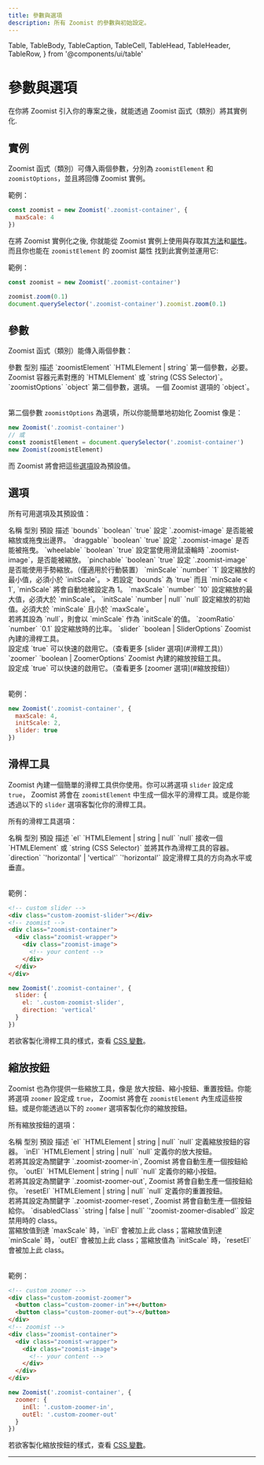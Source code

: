 ```yaml
---
title: 參數與選項
description: 所有 Zoomist 的參數與初始設定。
---
```

  Table,
  TableBody,
  TableCaption,
  TableCell,
  TableHead,
  TableHeader,
  TableRow,
} from '@components/ui/table'

# 參數與選項

在你將 Zoomist 引入你的專案之後，就能透過 Zoomist 函式（類別）將其實例化.

## 實例

Zoomist 函式（類別）可傳入兩個參數，分別為 <span class="hilight">`zoomistElement`</span> 和 <span class="hilight">`zoomistOptions`</span>，並且將<span class="hilight">回傳 Zoomist 實例</span>。

範例：

```js
const zoomist = new Zoomist('.zoomist-container', {
  maxScale: 4
})
```

在將 Zoomist 實例化之後, 你就能從 Zoomist 實例上使用與存取其[方法]()和[屬性]()。而且你也能在 <span class="hilight">`zoomistElement` 的 zoomist 屬性</span> 找到此實例並運用它:

範例：

```js
const zoomist = new Zoomist('.zoomist-container')

zoomist.zoom(0.1)
document.querySelector('.zoomist-container').zoomist.zoom(0.1)
```

## 參數

<span class="hilight">Zoomist</span> 函式（類別）能傳入兩個參數：

<Table className="min-w-[42rem]">
  <TableHeader>
    <TableRow className="font-medium bg-[#f9f9f9] dark:bg-gray-950tl-[6px]tr-[6px]">
      <TableHead className="w-[8.5rem]">參數</TableHead>
      <TableHead className="w-[8.5rem]">型別</TableHead>
      <TableHead>描述</TableHead>
    </TableRow>
  </TableHeader>
  <TableBody>
    <TableRow>
      <TableCell>`zoomistElement`</TableCell>
      <TableCell>`HTMLElement | string`</TableCell>
      <TableCell><span class="hilight">第一個參數，必要。</span> Zoomist 容器元素對應的 `HTMLElement` 或 `string (CSS Selector)`。</TableCell>
    </TableRow>
    <TableRow>
      <TableCell>`zoomistOptions`</TableCell>
      <TableCell>`object`</TableCell>
      <TableCell><span class="hilight">第二個參數，選填。</span> 一個 Zoomist 選項的 `object`。</TableCell>
    </TableRow>
  </TableBody>
</Table>

第二個參數 <span class="hilight">`zoomistOptions`</span> 為選填，所以你能簡單地初始化 Zoomist 像是：

```js
new Zoomist('.zoomist-container')
// 或
const zoomistElement = document.querySelector('.zoomist-container')
new Zoomist(zoomistElement)
```

而 Zoomist 將會把這些[選項](#選項)設為預設值。

## 選項

所有可用選項及其預設值：

<Table className="min-w-[42rem]">
  <TableHeader>
    <TableRow className="font-medium bg-[#f9f9f9] dark:bg-gray-950">
      <TableHead className="w-[7rem]">名稱</TableHead>
      <TableHead className="w-[8rem]">型別</TableHead>
      <TableHead className="w-[6rem]">預設</TableHead>
      <TableHead>描述</TableHead>
    </TableRow>
  </TableHeader>
  <TableBody>
    <TableRow>
      <TableCell>`bounds`</TableCell>
      <TableCell>`boolean`</TableCell>
      <TableCell>`true`</TableCell>
      <TableCell>
        設定 `.zoomist-image` 是否能被縮放或拖曳出邊界。
      </TableCell>
    </TableRow>
    <TableRow>
      <TableCell>`draggable`</TableCell>
      <TableCell>`boolean`</TableCell>
      <TableCell>`true`</TableCell>
      <TableCell>
        設定 `.zoomist-image` 是否能被拖曳。
      </TableCell>
    </TableRow>
    <TableRow>
      <TableCell>`wheelable`</TableCell>
      <TableCell>`boolean`</TableCell>
      <TableCell>`true`</TableCell>
      <TableCell>
        設定當使用滑鼠滾輪時 `.zoomist-image`，是否能被縮放。
      </TableCell>
    </TableRow>
    <TableRow>
      <TableCell>`pinchable`</TableCell>
      <TableCell>`boolean`</TableCell>
      <TableCell>`true`</TableCell>
      <TableCell>
        設定 `.zoomist-image` 是否能使用手勢縮放。（僅適用於行動裝置）
      </TableCell>
    </TableRow>
    <TableRow>
      <TableCell>`minScale`</TableCell>
      <TableCell>`number`</TableCell>
      <TableCell>`1`</TableCell>
      <TableCell>
        設定縮放的最小值，必須小於 `initScale`。
        > 若設定 `bounds` 為 `true` 而且 `minScale < 1`, `minScale` 將會自動地被設定為 1。
      </TableCell>
    </TableRow>
    <TableRow>
      <TableCell>`maxScale`</TableCell>
      <TableCell>`number`</TableCell>
      <TableCell>`10`</TableCell>
      <TableCell>
        設定縮放的最大值，必須大於 `minScale`。
      </TableCell>
    </TableRow>
    <TableRow>
      <TableCell>`initScale`</TableCell>
      <TableCell>`number | null`</TableCell>
      <TableCell>`null`</TableCell>
      <TableCell>
        設定縮放的初始值。必須大於 `minScale` 且小於 `maxScale`。<br/>
        若將其設為 `null`，則會以 `minScale` 作為 `initScale`的值。
      </TableCell>
    </TableRow>
    <TableRow>
      <TableCell>`zoomRatio`</TableCell>
      <TableCell>`number`</TableCell>
      <TableCell>`0.1`</TableCell>
      <TableCell>
        設定縮放時的比率。
      </TableCell>
    </TableRow>
    <TableRow>
      <TableCell>`slider`</TableCell>
      <TableCell>`boolean | SliderOptions`</TableCell>
      <TableCell></TableCell>
      <TableCell>
        Zoomist 內建的滑桿工具。<br/>
        設定成 `true` 可以快速的啟用它。（查看更多 [slider 選項](#滑桿工具)）
      </TableCell>
    </TableRow>
    <TableRow>
      <TableCell>`zoomer`</TableCell>
      <TableCell>`boolean | ZoomerOptions`</TableCell>
      <TableCell></TableCell>
      <TableCell>
        Zoomist 內建的縮放按鈕工具。<br/>
        設定成 `true` 可以快速的啟用它。（查看更多 [zoomer 選項](#縮放按鈕)）
      </TableCell>
    </TableRow>
  </TableBody>
</Table>

範例：

```js
new Zoomist('.zoomist-container', {
  maxScale: 4,
  initScale: 2,
  slider: true
})
```

## 滑桿工具

Zoomist 內建一個簡單的滑桿工具供你使用。你可以將選項 <span class="hilight">`slider`</span> 設定成 <span class="hilight">`true`</span>， Zoomist 將會在 <span class="hilight">`zoomistElement`</span> 中生成一個水平的滑桿工具。或是你能透過以下的 `slider` 選項客製化你的滑桿工具。

所有的滑桿工具選項：

<Table className="min-w-[42rem]">
  <TableHeader>
    <TableRow className="font-medium bg-[#f9f9f9] dark:bg-gray-950">
      <TableHead className="w-[6rem]">名稱</TableHead>
      <TableHead className="w-[9rem]">型別</TableHead>
      <TableHead className="w-[6rem]">預設</TableHead>
      <TableHead>描述</TableHead>
    </TableRow>
  </TableHeader>
  <TableBody>
    <TableRow>
      <TableCell>`el`</TableCell>
      <TableCell>`HTMLElement | string | null`</TableCell>
      <TableCell>`null`</TableCell>
      <TableCell>
        接收一個 `HTMLElement` 或 `string (CSS Selector)` 並將其作為滑桿工具的容器。
      </TableCell>
    </TableRow>
    <TableRow>
      <TableCell>`direction`</TableCell>
      <TableCell>`'horizontal' | 'vertical'`</TableCell>
      <TableCell>`'horizontal'`</TableCell>
      <TableCell>
        設定滑桿工具的方向為水平或垂直。
      </TableCell>
    </TableRow>
  </TableBody>
</Table>

範例：

```html title="index.html"
<!-- custom slider -->
<div class="custom-zoomist-slider"></div>
<!-- zoomist -->
<div class="zoomist-container">
  <div class="zoomist-wrapper">
    <div class="zoomist-image">
      <!-- your content -->
    </div>
  </div>
</div>
```

```js title="main.js"
new Zoomist('.zoomist-container', {
  slider: {
    el: '.custom-zoomist-slider',
    direction: 'vertical'
  }
})
```

若欲客製化滑桿工具的樣式，查看 [CSS 變數]()。

## 縮放按鈕

Zoomist 也為你提供一些縮放工具，像是 <span class="hilight">放大按鈕、縮小按鈕、重置按鈕</span>。你能將選項 <span class="hilight">`zoomer`</span> 設定成 <span class="hilight">`true`</span>， Zoomist 將會在 <span class="hilight">`zoomistElement`</span> 內生成這些按鈕。或是你能透過以下的 `zoomer` 選項客製化你的縮放按鈕。

所有縮放按鈕的選項：

<Table className="min-w-[42rem]">
  <TableHeader>
    <TableRow className="font-medium bg-[#f9f9f9] dark:bg-gray-950">
      <TableHead className="w-[5rem]">名稱</TableHead>
      <TableHead className="w-[9rem]">型別</TableHead>
      <TableHead className="w-[6rem]">預設</TableHead>
      <TableHead>描述</TableHead>
    </TableRow>
  </TableHeader>
  <TableBody>
    <TableRow>
      <TableCell>`el`</TableCell>
      <TableCell>`HTMLElement | string | null`</TableCell>
      <TableCell>`null`</TableCell>
      <TableCell>
        定義縮放按鈕的容器。
      </TableCell>
    </TableRow>
    <TableRow>
      <TableCell>`inEl`</TableCell>
      <TableCell>`HTMLElement | string | null`</TableCell>
      <TableCell>`null`</TableCell>
      <TableCell>
        定義你的放大按鈕。<br/>
        若將其設定為關鍵字 `.zoomist-zoomer-in`, Zoomist 將會自動生產一個按鈕給你。
      </TableCell>
    </TableRow>
    <TableRow>
      <TableCell>`outEl`</TableCell>
      <TableCell>`HTMLElement | string | null`</TableCell>
      <TableCell>`null`</TableCell>
      <TableCell>
        定義你的縮小按鈕。<br/>
        若將其設定為關鍵字 `.zoomist-zoomer-out`, Zoomist 將會自動生產一個按鈕給你。
      </TableCell>
    </TableRow>
    <TableRow>
      <TableCell>`resetEl`</TableCell>
      <TableCell>`HTMLElement | string | null`</TableCell>
      <TableCell>`null`</TableCell>
      <TableCell>
        定義你的重置按鈕。<br/>
        若將其設定為關鍵字 `.zoomist-zoomer-reset`, Zoomist 將會自動生產一個按鈕給你。
      </TableCell>
    </TableRow>
    <TableRow>
      <TableCell>`disabledClass`</TableCell>
      <TableCell>`string | false | null`</TableCell>
      <TableCell>`'zoomist-zoomer-disabled'`</TableCell>
      <TableCell>
        設定禁用時的 class。<br/>
        當縮放值到達 `maxScale` 時，`inEl` 會被加上此 class；當縮放值到達 `minScale` 時，`outEl` 會被加上此 class；當縮放值為 `initScale` 時，`resetEl` 會被加上此 class。
      </TableCell>
    </TableRow>
  </TableBody>
</Table>

範例：

```html title="index.html"
<!-- custom zoomer -->
<div class="custom-zoomist-zoomer">
  <button class="custom-zoomer-in">+</button>
  <button class="custom-zoomer-out">-</button>
</div>
<!-- zoomist -->
<div class="zoomist-container">
  <div class="zoomist-wrapper">
    <div class="zoomist-image">
      <!-- your content -->
    </div>
  </div>
</div>
```

```js title="main.js"
new Zoomist('.zoomist-container', {
  zoomer: {
    inEl: '.custom-zoomer-in',
    outEl: '.custom-zoomer-out'
  }
})
```

若欲客製化縮放按鈕的樣式，查看 [CSS 變數]()。

---
